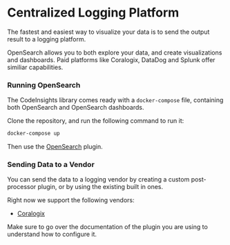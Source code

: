 # Centralized Logging Platform

The fastest and easiest way to visualize your data is to send the output result to a logging platform.

OpenSearch allows you to both explore your data, and create visualizations and dashboards. Paid platforms like Coralogix, DataDog and Splunk offer similiar capabilities.

### Running OpenSearch

The CodeInsights library comes ready with a `docker-compose` file, containing both OpenSearch and OpenSearch dashboards.

Clone the repository, and run the following command to run it:

```bash
docker-compose up
```

Then use the [OpenSearch](/plugins/post-processors/coralogix) plugin.

### Sending Data to a Vendor

You can send the data to a logging vendor by creating a custom post-processor plugin, or by using the existing built in ones.

Right now we support the following vendors:
* [Coralogix](/plugins/post-processors/coralogix)

Make sure to go over the documentation of the plugin you are using to understand how to configure it.
